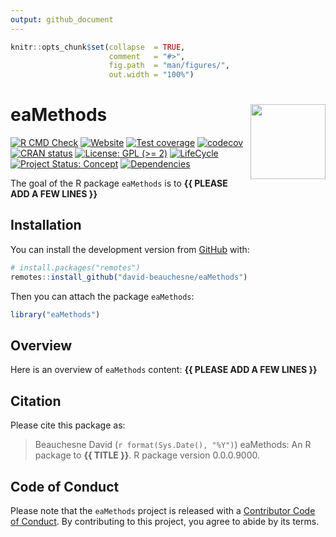 ```yaml
---
output: github_document
---
```


<!-- README.md is generated from README.Rmd. Please edit that file -->


```r
knitr::opts_chunk$set(collapse  = TRUE,
                      comment   = "#>",
                      fig.path  = "man/figures/",
                      out.width = "100%")
```



eaMethods <img src="man/figures/package-sticker.png" align="right" style="float:right; height:120px;"/>
=========================================================

<!-- badges: start -->
[![R CMD Check](https://github.com/david-beauchesne/eaMethods/actions/workflows/R-CMD-check.yaml/badge.svg)](https://github.com/david-beauchesne/eaMethods/actions/workflows/R-CMD-check.yaml)
[![Website](https://github.com/david-beauchesne/eaMethods/actions/workflows/pkgdown.yaml/badge.svg)](https://github.com/david-beauchesne/eaMethods/actions/workflows/pkgdown.yaml)
[![Test coverage](https://github.com/david-beauchesne/eaMethods/actions/workflows/test-coverage.yaml/badge.svg)](https://github.com/david-beauchesne/eaMethods/actions/workflows/test-coverage.yaml)
[![codecov](https://codecov.io/gh/david-beauchesne/eaMethods/branch/master/graph/badge.svg)](https://codecov.io/gh/david-beauchesne/eaMethods)
[![CRAN status](https://www.r-pkg.org/badges/version/eaMethods)](https://CRAN.R-project.org/package=eaMethods)
[![License: GPL (>= 2)](https://img.shields.io/badge/License-GPL%20%28%3E%3D%202%29-blue.svg)](https://choosealicense.com/licenses/gpl-2.0/)
[![LifeCycle](https://img.shields.io/badge/lifecycle-experimental-orange)](https://lifecycle.r-lib.org/articles/stages.html#experimental)
[![Project Status: Concept](https://www.repostatus.org/badges/latest/concept.svg)](https://www.repostatus.org/#concept)
[![Dependencies](https://img.shields.io/badge/dependencies-0/0-brightgreen?style=flat)](#)
<!-- badges: end -->


The goal of the R package `eaMethods` is to **{{ PLEASE ADD A FEW LINES }}**



## Installation

You can install the development version from [GitHub](https://github.com/) with:

```r
# install.packages("remotes")
remotes::install_github("david-beauchesne/eaMethods")
```

Then you can attach the package `eaMethods`:

```r
library("eaMethods")
```



## Overview

Here is an overview of `eaMethods` content: **{{ PLEASE ADD A FEW LINES }}**



## Citation

Please cite this package as: 

> Beauchesne David (`r format(Sys.Date(), "%Y")`) eaMethods: An R 
package to **{{ TITLE }}**. R package version 0.0.0.9000.



## Code of Conduct

Please note that the `eaMethods` project is released with a 
[Contributor Code of Conduct](https://contributor-covenant.org/version/2/0/CODE_OF_CONDUCT.html). 
By contributing to this project, you agree to abide by its terms.
